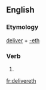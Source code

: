==English==

===Etymology===
[[deliver]] + [[-eth]]

===Verb===
{{en-verb form}}

# {{archaic third-person singular of|deliver}}

[[fr:delivereth]]